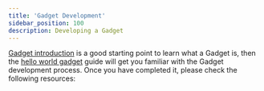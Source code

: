 ```yaml
---
title: 'Gadget Development'
sidebar_position: 100
description: Developing a Gadget
---
```



[Gadget introduction](./gadget-intro.md) is a good starting point to learn what
a Gadget is, then the [hello world gadget](./hello-world-gadget.md) guide will
get you familiar with the Gadget development process. Once you have completed
it, please check the following resources:

<DocCardList />
